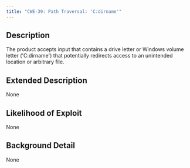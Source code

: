 ```yaml
---
title: "CWE-39: Path Traversal: 'C:dirname'"
---
```


## Description
The product accepts input that contains a drive letter or Windows volume letter ('C:dirname') that potentially redirects access to an unintended location or arbitrary file.

## Extended Description
None

## Likelihood of Exploit
None

## Background Detail
None
        